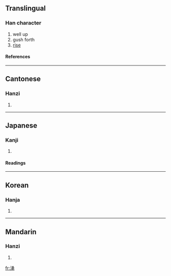 {{see|涌}}

==Translingual==
===Han character===
{{Han char|rn=85|rad=水|as=09|sn=12|four=3712<sub>7</sub>|canj=水弓月尸 (ENBS)}}
# well up
# gush forth
# [[rise]]
====References====
{{Han ref|kx=0638.050|dkj=17862|dj=1044.260|hdz=31691.050|uh=6E67|ud=28263|bh=B4E9|bd=46313}}

----
==Cantonese==
===Hanzi===
{{yue-hanzi|jyut=|y=yung2}}
# {{defn|Cantonese}}

----
==Japanese==
===Kanji===
{{ja-kanji|grade=|rs=水09}}
# {{defn|Japanese}} 
====Readings====
{{ja-readings|on=[[ゆう]] (yū), [[よう]] (yō)|kun=[[わく]] (waku)}}

----
==Korean==
===Hanja===
{{ko-hanja|hangeul=용|eumhun=|rv=yong|mr=yong|y=yong}}
# {{defn|Korean}}

----
==Mandarin==
===Hanzi===
{{cmn-hanzi|pin=[[yǒng]] (yong3)|wg=yung<sup>3</sup>}}
# {{defn|Mandarin}}

[[fr:湧]]